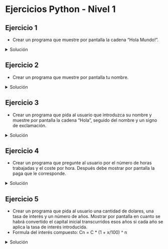 # Ejercicios Python - Nivel 1

## Ejercicio 1

- Crear un programa que muestre por pantalla la cadena "Hola Mundo!".

<details>
<summary>Solución</summary>

```python
print("Hola Mundo!")
```
</details>

## Ejercicio 2

- Crear un programa que muestre por pantalla tu nombre.

<details>
<summary>Solución</summary>

```python
print("Tu nombre")
```
</details>

## Ejercicio 3

- Crear un programa que pida al usuario que introduzca su nombre y muestre por pantalla la cadena "Hola", seguido del nombre y un signo de exclamación.

<details>
<summary>Solución</summary>

```python
nombre = input("Introduce tu nombre: ")
print("Hola", nombre, "!")
```

Otra forma de hacerlo:

```python
nombre = input("Introduce tu nombre: ")
print(f"Hola {nombre}!")
```

</details>

## Ejercicio 4

- Crear un programa que pregunte al usuario por el número de horas trabajadas y el coste por hora. Después debe mostrar por pantalla la paga que le corresponde.

<details>
<summary>Solución</summary>

```python
horas = float(input("Introduce tus horas de trabajo: "))
coste = float(input("Introduce lo que cobras por hora: "))
paga = horas * coste
print("Tu paga es de", paga)
```

</details>

## Ejercicio 5

- Crear un programa que pida al usuario una cantidad de dolares, una tasa de interés y un número de años. Mostrar por pantalla en cuanto se habrá convertido el capital inicial transcurridos esos años si cada año se aplica la tasa de interés introducida.
- Formula del interés compuesto: Cn = C * (1 + x/100) ^ n

<details>
<summary>Solución</summary>

```python
cantidad = float(input("¿Cantidad a invertir? "))
interes = float(input("¿Interés porcentual anual? "))
años = int(input("¿Años?"))
print("Capital final: ", round(cantidad * (interes / 100 + 1) ** años, 2))
```

</details>